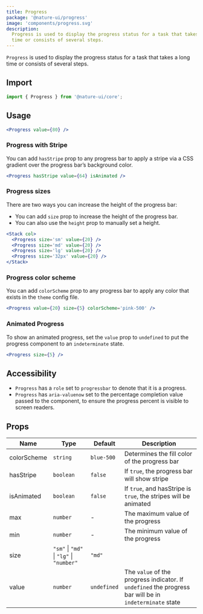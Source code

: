 ```yaml
---
title: Progress
package: '@nature-ui/progress'
image: 'components/progress.svg'
description:
  Progress is used to display the progress status for a task that takes a long
  time or consists of several steps.
---
```


`Progress` is used to display the progress status for a task that takes a long
time or consists of several steps.

## Import

```js
import { Progress } from '@nature-ui/core';
```

## Usage

```jsx
<Progress value={80} />
```

### Progress with Stripe

You can add `hasStripe` prop to any progress bar to apply a stripe via a CSS
gradient over the progress bar’s background color.

```jsx
<Progress hasStripe value={64} isAnimated />
```

### Progress sizes

There are two ways you can increase the height of the progress bar:

- You can add `size` prop to increase the height of the progress bar.
- You can also use the `height` prop to manually set a height.

```jsx
<Stack col>
  <Progress size='sm' value={20} />
  <Progress size='md' value={20} />
  <Progress size='lg' value={20} />
  <Progress size='32px' value={20} />
</Stack>
```

### Progress color scheme

You can add `colorScheme` prop to any progress bar to apply any color that
exists in the `theme` config file.

```jsx
<Progress value={20} size={5} colorScheme='pink-500' />
```

### Animated Progress

To show an animated progress, set the `value` prop to `undefined` to put the
progress component to an `indeterminate` state.

```jsx
<Progress size={5} />
```

## Accessibility

- `Progress` has a `role` set to `progressbar` to denote that it is a progress.
- `Progress` has `aria-valuenow` set to the percentage completion value passed
  to the component, to ensure the progress percent is visible to screen readers.

## Props

| Name        | Type                                     | Default     | Description                                                                                             |
| ----------- | ---------------------------------------- | ----------- | ------------------------------------------------------------------------------------------------------- |
| colorScheme | `string`                                 | `blue-500`  | Determines the fill color of the progress bar                                                           |
| hasStripe   | `boolean`                                | `false`     | If `true`, the progress bar will show stripe                                                            |
| isAnimated  | `boolean`                                | `false`     | If `true`, and hasStripe is `true`, the stripes will be animated                                        |
| max         | `number`                                 | -           | The maximum value of the progress                                                                       |
| min         | `number`                                 | -           | The minimum value of the progress                                                                       |
| size        | `"sm"` \| `"md"` \| `"lg"` \| `"number"` | `"md"`      |                                                                                                         |
| value       | `number`                                 | `undefined` | The `value` of the progress indicator. If `undefined` the progress bar will be in `indeterminate` state |

